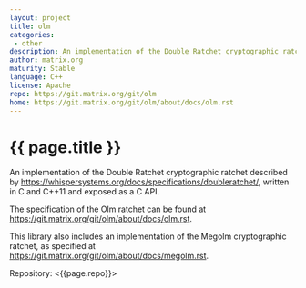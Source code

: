 ```yaml
---
layout: project
title: olm
categories: 
 - other
description: An implementation of the Double Ratchet cryptographic ratchet in C++	
author: matrix.org
maturity: Stable
language: C++
license: Apache
repo: https://git.matrix.org/git/olm
home: https://git.matrix.org/git/olm/about/docs/olm.rst
---
```


# {{ page.title }}
An implementation of the Double Ratchet cryptographic ratchet described by <https://whispersystems.org/docs/specifications/doubleratchet/>, written in C and C++11 and exposed as a C API.

The specification of the Olm ratchet can be found at <https://git.matrix.org/git/olm/about/docs/olm.rst>.

This library also includes an implementation of the Megolm cryptographic
ratchet, as specified at <https://git.matrix.org/git/olm/about/docs/megolm.rst>.

Repository: <{{page.repo}}>
